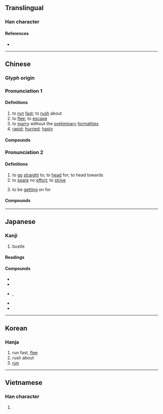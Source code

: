 {{also|犇}}
{{character info/new}}
==Translingual==

===Han character===
{{Han char|rn=37|rad=大|as=05|sn=8|four=40444|canj=KJT|ids=⿱大卉,⿱夲廾}}

====References====
* {{Han ref|kx=0252.030|dkj=05921|dj=0513.040|hdz=10533.010|uh=5954|ud=22868|bh=A962|bd=43362}}

----

==Chinese==
{{zh-forms|alt=犇}}

===Glyph origin===
{{Han etym}}

===Pronunciation 1===
{{zh-pron
|m=bēn
|c=ban1
|h=pfs=pûn
|md=buŏng
|mn=phun/xm,qz,twv:pun
|w=1pen
|mc=1
|oc=1,1
|cat=v,a
}}

====Definitions====
{{zh-hanzi}}

# to [[run]] [[fast]]; to [[rush]] about
# to [[flee]]; to [[escape]]
# to [[marry]] without the [[preliminary]] [[formalities]]
# [[rapid]]; [[hurried]]; [[hasty]]

====Compounds====
{{zh-der|奔波|奔馳|奔竄|奔放|奔赴|奔勞|奔流|奔忙|奔命|奔跑|奔喪|奔駛|奔逝|奔淌|奔逃|奔騰|奔湍|奔襲|奔瀉|奔逐|奔走|奔走呼號|乘奔御風|奔流不息|奔馳如電|奔騰澎湃|奔潰|奔馳如雷|奔波勞碌|奔走相告|勢如奔馬|奔雷|奔走逢迎|到處奔走|倒屣奔出|奔噪|奔泉|各奔前程|奔揚|奔走風塵|彎奔|奔突|奔逸|奔競|嫦娥奔月|奔箭|奔馬|奔車朽索|奔走之友|奔碌|奔星|奔北|匍匐奔喪|奔靠|奔逸絕塵|奔軼|出奔|各奔東西|奔走如市|東奔西走|渴驥奔泉|東奔西跳|萬馬奔騰|私奔|撲奔|東奔西竄|疲於奔命|有家難奔|無家可奔|窮猿奔林|狼奔鼠竄|禽奔獸遁|東奔西跑|狼奔豕突|淫奔|狂奔|百囊奔|狐奔鼠竄|東奔西撞|星奔|東奔西向|豕突狼奔|金奔巴|踏燕奔馬|連夜奔走|罷於奔命|走及奔馬|鼠竄狼奔|鼠攛狼奔|駿奔|追奔逐北|飛奔|鶉之奔奔|裸奔}}

===Pronunciation 2===
{{zh-pron
|m=bèn
|c=ban1,ban3
|mn=phun/xm,qz,twv:pun
|mc=2
|oc=n,2
|cat=v
}}

====Definitions====
{{zh-hanzi}}

# to [[go]] [[straight]] to; to [[head]] for; to head towards
# to [[spare]] no [[effort]]; to [[strive]]
# {{lb|zh|of age}} to be [[getting]] on for

====Compounds====
{{zh-der|fold=1|奔頭兒|奔井投河|奔命|投奔無門|投奔|有奔頭|林冲夜奔|沒奔頭|逃奔}}

{{zh-cat|Intermediate|Intermediate}}

----

==Japanese==

===Kanji===
{{ja-kanji|grade=c|rs=大06}}

# bustle

====Readings====
{{ja-readings
|goon=ほん
|kanon=ほん
|kun=はし-る
}}

====Compounds====
* {{ja-r|奔走|ほんそう}}
* {{ja-r|奔騰|ほんとう}}
* {{ja-r|奔王|ほんのう}}, {{ja-r|奔王|ほんおう}}
* {{ja-r|奔放|ほんぽう}}
* {{ja-r|奔流|ほんりゅう}}

----

==Korean==

===Hanja===
{{ko-hanja|hangeul=분|rv=bun|mr=pun}}

# run fast, [[flee]]
# rush about
# [[run]]

----

==Vietnamese==

===Han character===
{{vi-hantu|[[bon]], [[bôn]], [[buôn]], [[bốn]]|rs=大06}}

# {{defn|lang=vi|sort=大06}}